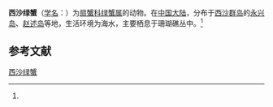 {{Speciesbox
| name = 西沙绿蟹
| status = 
| status_system = 
| image = 
| genus = Chlorodiella
| species = xishaensis
| authority = (Chen et Lan, 1978)<ref name='id11804'>{{cite web| url =http://www.bioinfo.cn/db05/BjdwSpecies.php?action=view&id=11804| title =西沙绿蟹| work =《中国动物物种编目数据库》| publisher =中国科学院微生物研究所| author =中国科学院动物研究所| accessdate =2009-04-28| deadurl =yes| archiveurl =https://web.archive.org/web/20160305002343/http://www.bioinfo.cn/db05/BjdwSpecies.php?action=view&id=11804| archivedate =2016-03-05| df =}}</ref>
}}

'''西沙绿蟹'''（[[学名|学名]]：{{lang|la|''Chlorodiella xishaensis''}}）为[[扇蟹科|扇蟹科]][[绿蟹属|绿蟹属]]的动物。在[[中国大陆|中国大陆]]，分布于[[西沙群岛|西沙群岛]]的[[永兴岛|永兴岛]]、[[赵述岛|赵述岛]]等地，生活环境为海水，主要栖息于珊瑚礁丛中。<ref name='id11804'/>

== 参考文献 ==
{{reflist}}

{{Wikispecies|Chlorodiella xishaensis}}
{{Taxonbar|from=Q13465562}}

[[Category:绿蟹属|西沙绿蟹]]


{{螃蟹小作品}}